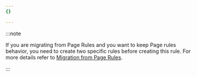 ```yaml
---
{}

---
```


:::note


If you are migrating from Page Rules and you want to keep Page rules behavior, you need to create two specific rules before creating this rule. For more details refer to [Migration from Page Rules](/cache/how-to/cache-rules/page-rules-migration/).


:::
